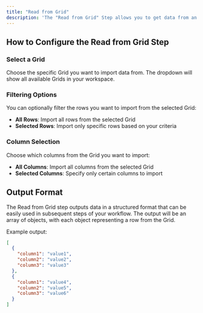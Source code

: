 ```yaml
---
title: "Read from Grid"
description: 'The "Read from Grid" Step allows you to get data from an existing AirOps Grid directly into your workflow.'
---
```


## How to Configure the Read from Grid Step

### Select a Grid

Choose the specific Grid you want to import data from. The dropdown will show all available Grids in your workspace.

### Filtering Options

You can optionally filter the rows you want to import from the selected Grid:

- **All Rows**: Import all rows from the selected Grid
- **Selected Rows**: Import only specific rows based on your criteria

### Column Selection

Choose which columns from the Grid you want to import:

- **All Columns**: Import all columns from the selected Grid
- **Selected Columns**: Specify only certain columns to import

## Output Format

The Read from Grid step outputs data in a structured format that can be easily used in subsequent steps of your workflow. The output will be an array of objects, with each object representing a row from the Grid.

Example output:

```json
[
  {
    "column1": "value1",
    "column2": "value2",
    "column3": "value3"
  },
  {
    "column1": "value4",
    "column2": "value5",
    "column3": "value6"
  }
]
```